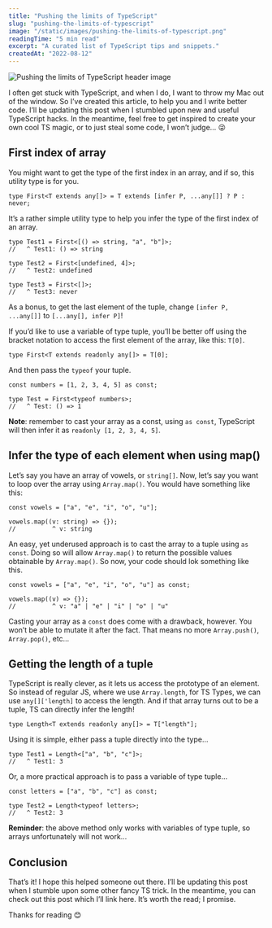 ```yaml
---
title: "Pushing the limits of TypeScript"
slug: "pushing-the-limits-of-typescript"
image: "/static/images/pushing-the-limits-of-typescript.png"
readingTime: "5 min read"
excerpt: "A curated list of TypeScript tips and snippets."
createdAt: "2022-08-12"
---
```


<Image
  src="/static/images/pushing-the-limits-of-typescript.png"
  alt="Pushing the limits of TypeScript header image"
/>

I often get stuck with TypeScript, and when I do, I want to throw my Mac out of the window. So I’ve created this article, to help you and I write better code. I’ll be updating this post when I stumbled upon new and useful TypeScript hacks. In the meantime, feel free to get inspired to create your own cool TS magic, or to just steal some code, I won’t judge… 😜

## First index of array

You might want to get the type of the first index in an array, and if so, this utility type is for you.

```tsx
type First<T extends any[]> = T extends [infer P, ...any[]] ? P : never;
```

It’s a rather simple utility type to help you infer the type of the first index of an array.

```tsx
type Test1 = First<[() => string, "a", "b"]>;
//   ^ Test1: () => string

type Test2 = First<[undefined, 4]>;
//   ^ Test2: undefined

type Test3 = First<[]>;
//   ^ Test3: never
```

As a bonus, to get the last element of the tuple, change `[infer P, ...any[]]` to `[...any[], infer P]`!

If you’d like to use a variable of type tuple, you’ll be better off using the bracket notation to access the first element of the array, like this: `T[0]`.

```tsx
type First<T extends readonly any[]> = T[0];
```

And then pass the `typeof` your tuple.

```tsx
const numbers = [1, 2, 3, 4, 5] as const;

type Test = First<typeof numbers>;
//   ^ Test: () => 1
```

**Note**: remember to cast your array as a const, using `as const`, TypeScript will then infer it as `readonly [1, 2, 3, 4, 5]`.

## Infer the type of each element when using map()

Let’s say you have an array of vowels, or `string[]`. Now, let’s say you want to loop over the array using `Array.map()`. You would have something like this:

```tsx
const vowels = ["a", "e", "i", "o", "u"];

vowels.map((v: string) => {});
//          ^ v: string
```

An easy, yet underused approach is to cast the array to a tuple using `as const`. Doing so will allow `Array.map()` to return the possible values obtainable by `Array.map()`. So now, your code should lok something like this.

```tsx
const vowels = ["a", "e", "i", "o", "u"] as const;

vowels.map((v) => {});
//          ^ v: "a" | "e" | "i" | "o" | "u"
```

Casting your array as a `const` does come with a drawback, however. You won’t be able to mutate it after the fact. That means no more `Array.push()`, `Array.pop()`, etc…

## Getting the length of a tuple

TypeScript is really clever, as it lets us access the prototype of an element. So instead of regular JS, where we use `Array.length`, for TS Types, we can use `any[]['length]` to access the length. And if that array turns out to be a tuple, TS can directly infer the length!

```tsx
type Length<T extends readonly any[]> = T["length"];
```

Using it is simple, either pass a tuple directly into the type…

```tsx
type Test1 = Length<["a", "b", "c"]>;
//   ^ Test1: 3
```

Or, a more practical approach is to pass a variable of type tuple…

```tsx
const letters = ["a", "b", "c"] as const;

type Test2 = Length<typeof letters>;
//   ^ Test2: 3
```

**Reminder**: the above method only works with variables of type tuple, so arrays unfortunately will not work…

## Conclusion

That’s it! I hope this helped someone out there. I’ll be updating this post when I stumble upon some other fancy TS trick. In the meantime, you can check out <Link href="/post/whats-the-deal-with-bun">this post</Link> which I’ll link here. It’s worth the read; I promise.

Thanks for reading 😊
